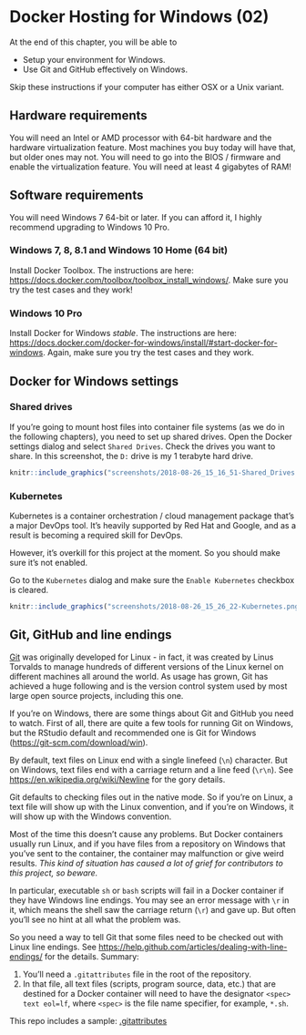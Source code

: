 # Docker Hosting for Windows (02)

At the end of this chapter, you will be able to

  * Setup your environment for Windows.
  * Use Git and GitHub effectively on Windows.


Skip these instructions if your computer has either OSX or a Unix variant.

## Hardware requirements
You will need an Intel or AMD processor with 64-bit hardware and the hardware virtualization feature. Most machines you buy today will have that, but older ones may not. You will need to go into the BIOS / firmware and enable the virtualization feature. You will need at least 4 gigabytes of RAM!

## Software requirements
You will need Windows 7 64-bit or later. If you can afford it, I highly recommend upgrading to Windows 10 Pro.

### Windows 7, 8, 8.1 and Windows 10 Home (64 bit)
Install Docker Toolbox. The instructions are here: <https://docs.docker.com/toolbox/toolbox_install_windows/>. Make sure you try the test cases and they work!

### Windows 10 Pro
Install Docker for Windows *stable*. The instructions are here: <https://docs.docker.com/docker-for-windows/install/#start-docker-for-windows>. Again, make sure you try the test cases and they work.

## Docker for Windows settings

### Shared drives
If you're going to mount host files into container file systems (as we do in the following chapters), you need to set up shared drives. Open the Docker settings dialog and select `Shared Drives`. Check the drives you want to share. In this screenshot, the `D:` drive is my 1 terabyte hard drive.

```r
knitr::include_graphics("screenshots/2018-08-26_15_16_51-Shared_Drives.png")
```

### Kubernetes
Kubernetes is a container orchestration / cloud management package that's a major DevOps tool. It's heavily supported by Red Hat and Google, and as a result is becoming a required skill for DevOps.

However, it's overkill for this project at the moment. So you should make sure it's not enabled.

Go to the `Kubernetes` dialog and make sure the `Enable Kubernetes` checkbox is cleared.

```r
knitr::include_graphics("screenshots/2018-08-26_15_26_22-Kubernetes.png")
```

## Git, GitHub and line endings
[Git](https://git-scm.com/) was originally developed for Linux - in fact, it was created by Linus Torvalds to manage hundreds of different versions of the Linux kernel on different machines all around the world. As usage has grown, Git has achieved a huge following and is the version control system used by most large open source projects, including this one.

If you're on Windows, there are some things about Git and GitHub you need to watch. First of all, there are quite a few tools for running Git on Windows, but the RStudio default and recommended one is Git for Windows (<https://git-scm.com/download/win>).

By default, text files on Linux end with a single linefeed (`\n`) character. But on Windows, text files end with a carriage return and a line feed (`\r\n`). See <https://en.wikipedia.org/wiki/Newline> for the gory details.

Git defaults to checking files out in the native mode. So if you're on Linux, a text file will show up with the Linux convention, and if you're on Windows, it will show up with the Windows convention.

Most of the time this doesn't cause any problems. But Docker containers usually run Linux, and if you have files from a repository on Windows that you've sent to the container, the container may malfunction or give weird results.  *This kind of situation has caused a lot of grief for contributors to this project, so beware.*

In particular, executable `sh` or `bash` scripts will fail in a Docker container if they have Windows line endings. You may see an error message with `\r` in it, which means the shell saw the carriage return (`\r`) and gave up. But often you'll see no hint at all what the problem was.

So you need a way to tell Git that some files need to be checked out with Linux line endings. See <https://help.github.com/articles/dealing-with-line-endings/> for the details. Summary:

1. You'll need a `.gitattributes` file in the root of the repository.
2. In that file, all text files (scripts, program source, data, etc.) that are destined for a Docker container will need to have the designator `<spec> text eol=lf`, where `<spec>` is the file name specifier, for example, `*.sh`.

This repo includes a sample: [.gitattributes](https://github.com/smithjd/sql-pet/blob/master/.gitattributes)
